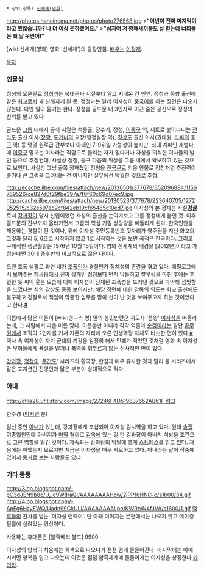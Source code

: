  * 상위 항목: [[신세계(영화)]]

http://photos.hancinema.net/photos/photo276568.jpg
>'''"이번이 진짜 마지막이라고 했잖습니까? 나 더 이상 못하겠어요."'''
>'''"심지어 저 깡패새끼들도 날 믿는데 너희들은 왜 날 못믿어!"'''

[wiki:신세계(영화) 영화 '신세계']의 등장인물. [[배우]]는 [[이정재]].

[[목차]]

=== 인물상 ===
정청의 오른팔로 [[정청]]과는 북대문파 시절부터 알고 지내온 긴 인연. 정청과 동향 출신에 같은 [[화교]]로서 꽤 친해지게 된 듯. 정청과는 달리 이자성이 [[중국어]]를 하는 장면은 나오지 않는다. 다만 알아 듣기는 한다. 정청을 골드문 내 3인자로 이끈 숨은 공신으로 정청의 신뢰를 받고 있다.

골드문 [[그룹]] 내에서 공식 서열은 석동출, 장수기, 정청, [[이중구]] 외, 세트로 붙어다니는 [[전라도]] 출신 이사([[장광]], [[도가니]]의 교장/행정실장 역), [[경상도]] 출신 이사(권태원, [[타짜]]의 [[호구]] 역) 등 몇몇 원로급 간부보다 아래인 7-9위일 가능성이 높지만, 최대 계파인 재범파에 [[이중구]] 말고는 이사라는 직함으로 불리는 자가 없다거나 자성을 의식한 이사들의 발언 등으로 추정컨대, 사실상 정청, 중구 다음의 위상을 그룹 내에서 확보하고 있는 것으로 보인다. 사실상 그냥 골목 깡패쳤던 정청을 [[전국구]]로 키운 인물로 정청처럼 추진력이 좋거나 큰 [[그림]]을 그려내는 건 아니지만 실무에선 탁월한 것으로 추정.
 
http://ecache.ilbe.com/files/attach/new/20130501/377678/352096884/1156769526/ce827d0f29fbe397a7f0f60c69d07ec9.jpg
http://cache.ilbe.com/files/attach/new/20130523/377678/223640705/1272052515/c32e597ec2cf842eb19cf65485c10ed7.jpg
이자성의 본 정체는 사실''' [[경찰]]'''로서 [[강과장]]이 당시 신입이었던 자성의 출신을 눈여겨보고 그를 정청에게 붙인 것. 이후 골드문의 간부까지 올라가면서 그룹의 핵심 기밀 상당량을 빼돌리게 된다. 한국인만을 채용하는 경찰이 된 것이나, 위에 이자성 주민등록번호 뒷자리가 영주권을 지닌 화교의 그것과 달리 5, 6으로 시작하지 않고 1로 시작하는 것을 보면 [[국적]]은 [[한국]]이다. 그리고 구체적인 생년월일은 1976년 10월 15일이다. 영화 신세계의 배경을 [2012년]이라고 가정한다면 30대 중후반의 비교적으로 젊은 나이다. 

오랜 조폭 생활로 과연 내가 [[조폭]]인가 경찰인가 정체성의 혼란을 겪고 있다. 에필로그에서 보여주는 [[패싸움]]에서 진짜 깡패인 정청보다 먼저 닥돌하고 칼부림을 마친 후에는 후련한 듯 씨익 웃는 모습에 대해 이자성이 잠재된 조폭성을 드러낸 것으로 파악해 섬찟함을 느꼈다는 식의 감상도 종종 보이지만, 해당 장면에 대한 감독의 의도는 화교 출신에도 불구하고 경찰로서 책임이 막중한 임무를 맡아 신이 난 것을 보여주고자 하는 것이었다고 한다.[http://m.tvdaily.co.kr/article.php?aid=1364338500487910008 #] 

이름에서 많은 이들이 [wiki:명나라 명] 말의 농민반란군 지도자 '틈왕' [[이자성]]을 떠올리는데, 그 사람에서 따온 이름 맞다. 이름뿐만 아니라 각각 역졸과 [[순경]]이라는 말단 [[공무원]]에서 조직의 2인자를 거쳐 지존의 자리에 오른 인생역정 자체도 비슷한 면이 있다.[http://mlbpark.donga.com/mbs/articleV.php?mbsC=bullpen&mbsIdx=2019459&cpage=&mbsW=search&select=sct&opt=1&keyword=%BF%C0%BB%EF%B0%E8 #] 역사 속 이자성이 자기 군대의 기강을 엄정히 해서 민폐가 적었던 것처럼 영화 속 이자성은 부하들에게 욕설을 뱉거나 폭력을 휘두르지 않는 신사적인 면이 있다. 

[[강과장]], [[정청]]이 '[[무간도]]' 시리즈의 황국장, 한침과 매우 유사한 것과 달리 동 시리즈에서 같은 포지션인 진영인과 닮은 부분이 상대적으로 적다.

=== 아내 ===
[[http://cfile28.uf.tistory.com/image/27246F4D519837652AB61F 링크]]

한주경 ([[박서연]] 분)

임신 중인 [[아내]]가 있는데, 강과장에게 포섭되어 이자성 감시역을 하고 있다. 원래 [[술집]] 여종업원인데 아버지가 [[마약]] 혐의로 [[감옥]]에 있는 걸 안 강과장이 아버지 석방을 조건으로 그런 역할을 맡긴 것이다. 계속되는 강과장의 닥달에 크게 [[스트레스]]를 받고 있다. 처음에는 어땠는지 모르지만 지금은 이자성을 매우 사모하고 있다. 아내라는 말이 작중에 없어서 [[동거]]로 보는 사람들도 있다. 

=== 기타 등등 ===
http://3.bp.blogspot.com/-pC3dJEN9b8c/U_ic9WdraQI/AAAAAAAAHow/2jPP16HNC-c/s1600/34.gif
http://4.bp.blogspot.com/-ApFg6HzyFWQ/Uadn99CkULI/AAAAAAAALpo/KWRtvN4fJVA/s1600/1.gif
[[덕후]]들의 찬사를 받는 '이자성 런웨이'. 단 아래 이미지는 본편에서는 나오지 않고 메이킹 필름에 실려있는 영상이다.

사용하는 휴대폰은 [블랙베리 볼드] 9900.

이자성의 양복이 처음에는 회색으로 나오다가 점점 검게 물들어간다. 마지막에는 아예 시커먼 양복을 입고 나오는데 이것은 점점 암흑세계에 물들어가는 이자성을 상징한다 [[카더라]].
